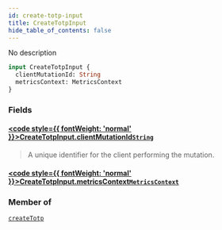 ```yaml
---
id: create-totp-input
title: CreateTotpInput
hide_table_of_contents: false
---
```








No description

```graphql
input CreateTotpInput {
  clientMutationId: String
  metricsContext: MetricsContext
}
```


### Fields

#### [<code style={{ fontWeight: 'normal' }}>CreateTotpInput.<b>clientMutationId</b></code>](#)<Bullet />[`String`](/gql-api/scalars/string) <Badge class="secondary" text="scalar"/>
> A unique identifier for the client performing the mutation.
> 

#### [<code style={{ fontWeight: 'normal' }}>CreateTotpInput.<b>metricsContext</b></code>](#)<Bullet />[`MetricsContext`](/gql-api/inputs/metrics-context) <Badge class="secondary" text="input"/>
> 
> 



### Member of

[`createTotp`](/gql-api/mutations/create-totp)  <Badge class="secondary" text="mutation"/>



